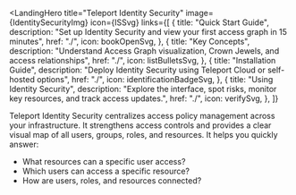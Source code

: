 
<LandingHero
  title="Teleport Identity Security"
  image={IdentitySecurityImg}
  icon={ISSvg}
  links={[
    {
      title: "Quick Start Guide",
      description: "Set up Identity Security and view your first access graph in 15 minutes",
      href: "./",
      icon: bookOpenSvg,
    },
    {
      title: "Key Concepts",
      description: "Understand Access Graph visualization, Crown Jewels, and access relationships",
      href: "./",
      icon: listBulletsSvg,
    },
    {
      title: "Installation Guide",
      description: "Deploy Identity Security using Teleport Cloud or self-hosted options",
      href: "./",
      icon: identificationBadgeSvg,
    },
    {
      title: "Using Identity Security",
      description: "Explore the interface, spot risks, monitor key resources, and track access updates.",
      href: "./",
      icon: verifySvg,
    },
  ]}
>
  Teleport Identity Security centralizes access policy management across your infrastructure. It strengthens access controls and provides a clear visual map of all users, groups, roles, and resources. It helps you quickly answer:
  - What resources can a specific user access?
  - Which users can access a specific resource?
  - How are users, roles, and resources connected?
</LandingHero>
